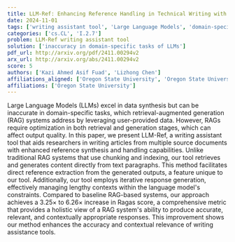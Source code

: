 ```yaml
---
title: LLM-Ref: Enhancing Reference Handling in Technical Writing with Large   Language Models
date: 2024-11-01
tags: ['writing assistant tool', 'Large Language Models', 'domain-specific tasks', 'retrieval-augmented generation', 'accuracy', 'Ragas score', 'contextual relevance', 'data synthesis', 'reference handling', 'iterative response generation']
categories: ['cs.CL', 'I.2.7']
problem: LLM-Ref writing assistant tool
solution: ['inaccuracy in domain-specific tasks of LLMs']
pdf_url: http://arxiv.org/pdf/2411.00294v2
arx_url: http://arxiv.org/abs/2411.00294v2
score: 5
authors: ['Kazi Ahmed Asif Fuad', 'Lizhong Chen']
affiliations_aligned: ['Oregon State University', 'Oregon State University']
affiliations: ['Oregon State University']
---
```



Large Language Models (LLMs) excel in data synthesis but can be inaccurate in domain-specific tasks, which retrieval-augmented generation (RAG) systems address by leveraging user-provided data. However, RAGs require optimization in both retrieval and generation stages, which can affect output quality. In this paper, we present LLM-Ref, a writing assistant tool that aids researchers in writing articles from multiple source documents with enhanced reference synthesis and handling capabilities. Unlike traditional RAG systems that use chunking and indexing, our tool retrieves and generates content directly from text paragraphs. This method facilitates direct reference extraction from the generated outputs, a feature unique to our tool. Additionally, our tool employs iterative response generation, effectively managing lengthy contexts within the language model's constraints. Compared to baseline RAG-based systems, our approach achieves a $3.25\times$ to $6.26\times$ increase in Ragas score, a comprehensive metric that provides a holistic view of a RAG system's ability to produce accurate, relevant, and contextually appropriate responses. This improvement shows our method enhances the accuracy and contextual relevance of writing assistance tools.